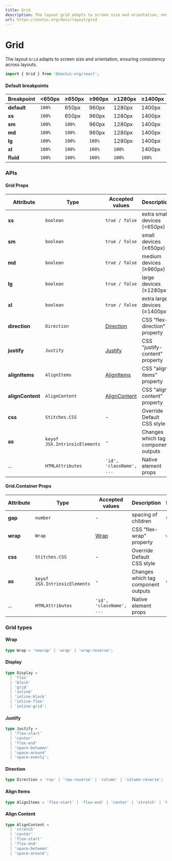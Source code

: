 ```yaml
---
title: Grid
description: The layout grid adapts to screen size and orientation, ensuring consistency across layouts.
url: https://nextui.org/docs/layout/grid
---
```


# Grid

The layout `Grid` adapts to screen size and orientation, ensuring consistency across layouts.

```jsx
import { Grid } from '@nextui-org/react';
```

<CarbonAd />

<Spacer y={2} />

<Playground
  title="Default"
  desc="Dynamically scale container width while maintaining spacing."
  files={gridContent.default_grid}
/>

<Playground
  title="Fluid"
  desc="Containers for wrapping and scaling. The column widths apply at all breakpoints (i.e. `xs` and up)."
  files={gridContent.fluid}
/>

<Playground
  title="Responsive"
  desc="Use different layouts for different screen widths."
  files={gridContent.responsive}
/>

<Playground
  title="Auto width"
  desc="Auto fill remaining width."
  files={gridContent.autoWidth}
/>

<Playground
  title="Hide elements"
  desc="Hide elements when unit size is 0 (i.e. `sm={0}` this will hide the element for resolutions greater than  `sm`). "
  files={gridContent.hideElement}
/>

<Spacer y={2} />

#### Default breakpoints

| Breakpoint  | <650px | ≥650px | ≥960px | ≥1280px | ≥1400px |
| ----------- | ------ | ------ | ------ | ------- | ------- |
| **default** | `100%` | 650px  | 960px  | 1280px  | 1400px  |
| **xs**      | `100%` | 650px  | 960px  | 1280px  | 1400px  |
| **sm**      | `100%` | `100%` | 960px  | 1280px  | 1400px  |
| **md**      | `100%` | `100%` | 960px  | 1280px  | 1400px  |
| **lg**      | `100%` | `100%` | `100%` | 1280px  | 1400px  |
| **xl**      | `100%` | `100%` | `100%` | `100%`  | 1400px  |
| **fluid**   | `100%` | `100%` | `100%` | `100%`  | `100%`  |

<Spacer y={3} />

### APIs

<Spacer y={2} />

#### Grid Props

| Attribute        | Type                          | Accepted values                | Description                         | Default |
| ---------------- | ----------------------------- | ------------------------------ | ----------------------------------- | ------- |
| **xs**           | `boolean`                     | `true / false`                 | extra small devices (<650px)        | `false` |
| **sm**           | `boolean`                     | `true / false`                 | small devices (≥650px)              | `false` |
| **md**           | `boolean`                     | `true / false`                 | medium devices (≥960px)             | `false` |
| **lg**           | `boolean`                     | `true / false`                 | large devices (≥1280px)             | `false` |
| **xl**           | `boolean`                     | `true / false`                 | extra large devices (≥1400px)       | `false` |
| **direction**    | `Direction`                   | [Direction](#direction)        | CSS "flex-direction" property       | -       |
| **justify**      | `Justify`                     | [Justify](#justify)            | CSS "justify-content" property      | -       |
| **alignItems**   | `AlignItems`                  | [AlignItems](#align-items)     | CSS "align-items" property          | -       |
| **alignContent** | `AlignContent`                | [AlignContent](#align-content) | CSS "align-content" property        | -       |
| **css**          | `Stitches.CSS`                | -                              | Override Default CSS style          | -       |
| **as**           | `keyof JSX.IntrinsicElements` | -                              | Changes which tag component outputs | `div`   |
| ...              | `HTMLAttributes`              | `'id', 'className', ...`       | Native element props                | -       |

<Spacer y={2} />

#### Grid.Container Props

| Attribute | Type                          | Accepted values          | Description                         | Default |
| --------- | ----------------------------- | ------------------------ | ----------------------------------- | ------- |
| **gap**   | `number`                      | -                        | spacing of children                 | 0       |
| **wrap**  | `Wrap`                        | [Wrap](#wrap)            | CSS "flex-wrap" property            | `wrap`  |
| **css**   | `Stitches.CSS`                | -                        | Override Default CSS style          | -       |
| **as**    | `keyof JSX.IntrinsicElements` | -                        | Changes which tag component outputs | `div`   |
| ...       | `HTMLAttributes`              | `'id', 'className', ...` | Native element props                | -       |

### Grid types

<Spacer y={1} />

#### Wrap

```ts
type Wrap = 'nowrap' | 'wrap' | 'wrap-reverse';
```

#### Display

```ts
type Display =
  | 'flex'
  | 'block'
  | 'grid'
  | 'inline'
  | 'inline-block'
  | 'inline-flex'
  | 'inline-grid';
```

#### Justify

```ts
type Justify =
  | 'flex-start'
  | 'center'
  | 'flex-end'
  | 'space-between'
  | 'space-around'
  | 'space-evenly';
```

#### Direction

```ts
type Direction = 'row' | 'row-reverse' | 'column' | 'column-reverse';
```

#### Align Items

```ts
type AlignItems = 'flex-start' | 'flex-end' | 'center' | 'stretch' | 'baseline';
```

#### Align Content

```ts
type AlignContent =
  | 'stretch'
  | 'center'
  | 'flex-start'
  | 'flex-end'
  | 'space-between'
  | 'space-around';
```
